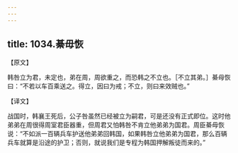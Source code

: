 ```yaml
---
---
---
```

title: 1034.綦毋恢
---



【原文】

韩咎立为君，未定也，弟在周，周欲重之，而恐韩之不立也。［不立其弟。］綦母恢曰：“不若以车百乘送之。得立，因曰为戒；不立，则曰来效贼也。”

【译文】

战国时，韩襄王死后，公子咎虽然已经被立为嗣君，可是还没有正式即位。这时他弟弟在周很得周室君臣器重，但周君又怕韩咎不肯立他弟弟为国君。周臣綦毋恢说：“不如派一百辆兵车护送他弟弟回韩国，如果韩咎立他弟弟为国君，那么百辆兵车就算是沿途的护卫；否则，就说我们是专程为韩国押解叛徒而来的。”